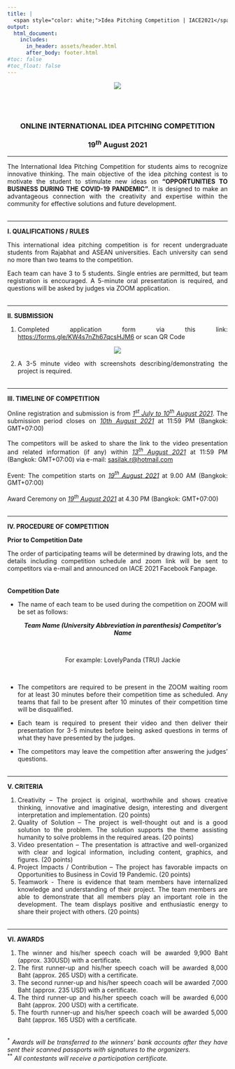 ```yaml
---
title: |
  <span style="color: white;">Idea Pitching Competition | IACE2021</span>
output:
  html_document: 
    includes:
      in_header: assets/header.html
      after_body: footer.html
#toc: false
#toc_float: false
---
```


<link rel="stylesheet" href="styles.css" type="text/css">  

<!-- ```{r, echo=FALSE, warning=FALSE, layout='l-screen'} -->
<!-- knitr::include_graphics("images/blue-logo.png") -->
<!-- ```   -->

<style>
body {
text-align: justify}
</style>

<center>

![](images/all-logo.png)\
<br> <br> <br> 

<h3>
**ONLINE INTERNATIONAL IDEA PITCHING COMPETITION**\
\
**19$^{th}$ August 2021**
</h3>
</center>

***  

The International Idea Pitching Competition for students aims to recognize innovative thinking. The main objective of the idea pitching contest is to motivate the student to stimulate new ideas on **“OPPORTUNITIES TO BUSINESS DURING THE COVID-19 PANDEMIC”**. It is designed to make an advantageous connection with the creativity and expertise within the community for effective solutions and future development.\
\

***  

**I. QUALIFICATIONS / RULES**\

This international idea pitching competition is for recent undergraduate students from Rajabhat and ASEAN universities. Each university can send no more than two teams to the competition.  

Each team can have 3 to 5 students. Single entries are permitted, but team registration is encouraged. A 5-minute oral presentation is required, and questions will be asked by judges via ZOOM application.\
\

***  

**II. SUBMISSION**\

1. Completed application form via this link: [https://forms.gle/KW4s7nZh67qcsHJM6](https://forms.gle/KW4s7nZh67qcsHJM6) or scan QR Code\

<center>![](images/QR.bmp)</center>  

2. A 3-5 minute video with screenshots describing/demonstrating the project is required.\
\

***  

**III. TIMELINE OF COMPETITION**\

Online registration and submission is from [*1$^{st}$ July to 10$^{th}$ August 2021*]{.ul}. The submission period closes on [*10th August 2021*]{.ul} at 11:59 PM (Bangkok: GMT+07:00)\
\
The competitors will be asked to share the link to the video presentation and related information (if any) within [*13$^{th}$ August 2021*]{.ul} at 11:59 PM (Bangkok: GMT+07:00) via e-mail: [sasilak.r@hotmail.com](sasilak.r@hotmail.com)\
\
Event: The competition starts on [*19$^{th}$ August 2021*]{.ul} at 9.00 AM (Bangkok: GMT+07:00)\
\
Award Ceremony on [*19$^{th}$ August 2021*]{.ul} at 4.30 PM (Bangkok: GMT+07:00)\
\

***  

**IV. PROCEDURE OF COMPETITION**\

**Prior to Competition Date**\

The order of participating teams will be determined by drawing lots, and the details including competition schedule and zoom link will be sent to competitors via e-mail and announced on IACE 2021 Facebook Fanpage.\
\
\
**Competition Date**\

- The name of each team to be used during the competition on ZOOM will be set as follows:\
<center>**_Team Name (University Abbreviation in parenthesis) Competitor’s Name_**</center>\
<center>For example: LovelyPanda (TRU) Jackie</center>\

- The competitors are required to be present in the ZOOM waiting room for at least 30 minutes before their competition time as scheduled. Any teams that fail to be present after 10 minutes of their competition time will be disqualified.  
- Each team is required to present their video and then deliver their presentation for 3-5 minutes before being asked questions in terms of what they have presented by the judges.  
- The competitors may leave the competition after answering the judges’ questions.\
\

***  

**V. CRITERIA**\

1. Creativity – The project is original, worthwhile and shows creative thinking, innovative and imaginative design, interesting and divergent interpretation and implementation. (20 points)\
2. Quality of Solution – The project is well-thought out and is a good solution to the problem. The solution supports the theme assisting humanity to solve problems in the required areas. (20 points)\
3. Video presentation – The presentation is attractive and well-organized with clear and logical information, including content, graphics, and figures. (20 points)\
4. Project Impacts / Contribution – The project has favorable impacts on Opportunities to Business in Covid 19 Pandemic. (20 points)\
5. Teamwork - There is evidence that team members have internalized knowledge and understanding of their project. The team members are able to demonstrate that all members play an important role in the development. The team displays positive and enthusiastic energy to share their project with others. (20 points)\
\

***  

**VI. AWARDS**\

1. The winner and his/her speech coach will be awarded 9,900 Baht (approx. 330USD) with a certificate.\
2. The first runner-up and his/her speech coach will be awarded 8,000 Baht (approx. 265 USD) with a certificate.\
3. The second runner-up and his/her speech coach will be awarded 7,000 Baht (approx. 235 USD) with a certificate.\
4. The third runner-up and his/her speech coach will be awarded 6,000 Baht (approx. 200 USD) with a certificate.\
5. The fourth runner-up and his/her speech coach will be awarded 5,000 Baht (approx. 165 USD) with a certificate.\
\


$^*$ *Awards will be transferred to the winners’ bank accounts after they have sent their scanned passports with signatures to the organizers.*\
$^{**}$ *All contestants will receive a participation certificate.*



